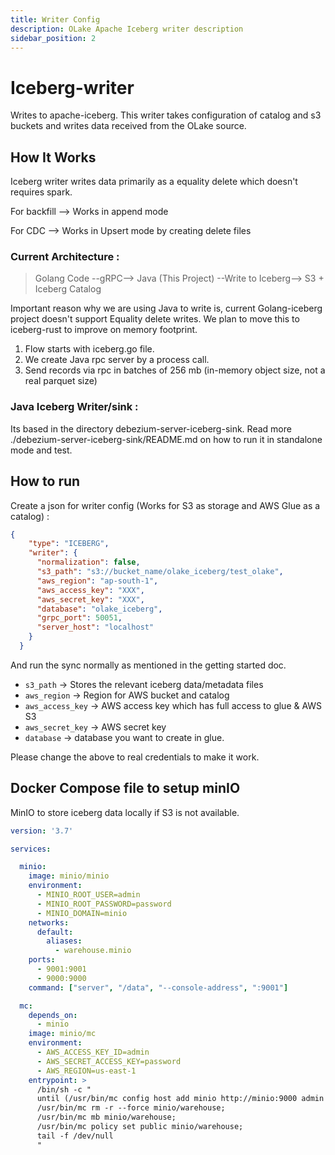 ```yaml
---
title: Writer Config
description: OLake Apache Iceberg writer description
sidebar_position: 2
---
```


# Iceberg-writer

Writes to apache-iceberg. This writer takes configuration of catalog and s3 buckets and writes data received from the OLake source.

## How It Works 

Iceberg writer writes data primarily as a equality delete which doesn't requires spark. 

For backfill --> Works in append mode

For CDC --> Works in Upsert mode by creating delete files

### Current Architecture :

> Golang Code  --gRPC-->  Java (This Project)  --Write to Iceberg-->  S3 + Iceberg Catalog

Important reason why we are using Java to write is, current Golang-iceberg project doesn't support Equality delete writes. We plan to move this to iceberg-rust to improve on memory footprint.

1. Flow starts with iceberg.go file. 
2. We create Java rpc server by a process call.
3. Send records via rpc in batches of 256 mb (in-memory object size, not a real parquet size)

### Java Iceberg Writer/sink : 

Its based in the directory debezium-server-iceberg-sink. Read more ./debezium-server-iceberg-sink/README.md on how to run it in standalone mode and test.


## How to run 

Create a json for writer config (Works for S3 as storage and AWS Glue as a catalog) : 
```json
{
    "type": "ICEBERG",
    "writer": {
      "normalization": false,
      "s3_path": "s3://bucket_name/olake_iceberg/test_olake",
      "aws_region": "ap-south-1",
      "aws_access_key": "XXX",
      "aws_secret_key": "XXX",
      "database": "olake_iceberg",
      "grpc_port": 50051,
      "server_host": "localhost"
    }
  }  
```

And run the sync normally as mentioned in the getting started doc.

* `s3_path` -> Stores the relevant iceberg data/metadata files
* `aws_region` -> Region for AWS bucket and catalog
* `aws_access_key` -> AWS access key which has full access to glue & AWS S3
* `aws_secret_key` -> AWS secret key
* `database` -> database you want to create in glue.

Please change the above to real credentials to make it work.


## Docker Compose file to setup minIO
MinIO to store iceberg data locally if S3 is not available.

```yaml
version: '3.7'

services:

  minio:
    image: minio/minio
    environment:
      - MINIO_ROOT_USER=admin
      - MINIO_ROOT_PASSWORD=password
      - MINIO_DOMAIN=minio
    networks:
      default:
        aliases:
          - warehouse.minio
    ports:
      - 9001:9001
      - 9000:9000
    command: ["server", "/data", "--console-address", ":9001"]

  mc:
    depends_on:
      - minio
    image: minio/mc
    environment:
      - AWS_ACCESS_KEY_ID=admin
      - AWS_SECRET_ACCESS_KEY=password
      - AWS_REGION=us-east-1
    entrypoint: >
      /bin/sh -c "
      until (/usr/bin/mc config host add minio http://minio:9000 admin password) do echo '...waiting...' && sleep 1; done;
      /usr/bin/mc rm -r --force minio/warehouse;
      /usr/bin/mc mb minio/warehouse;
      /usr/bin/mc policy set public minio/warehouse;
      tail -f /dev/null
      "
```
